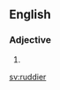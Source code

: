 ==English==

===Adjective===
{{head|en|adjective comparative form}}

# {{en-comparative of|ruddy}}

[[sv:ruddier]]